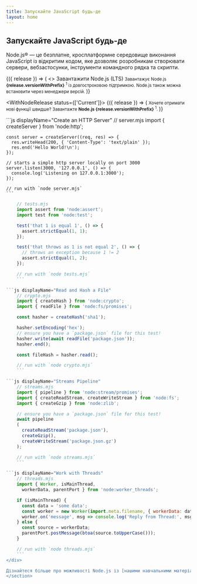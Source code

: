 ```yaml
---
title: Запускайте JavaScript будь-де
layout: home
---
```


<section>
<WithBadge section="index" />

<div>
<h1 className="special">Запускайте JavaScript будь-де</h1>

Node.js® — це безплатне, кросплатформне середовище виконання JavaScript із відкритим кодом,
яке дозволяє розробникам створювати сервери, вебзастосунки, інструменти командного рядка та скрипти.
</div>

<div>
<WithNodeRelease status={['LTS']}>
{({ release }) => (
<>
<DownloadButton release={release}>Завантажити Node.js (LTS)</DownloadButton>
<small>
Завантажує Node.js <b>{release.versionWithPrefix}</b>
<sup title="Downloads a Node.js installer for your current platform">1</sup> із довгостроковою підтримкою.
Node.js також можна встановити через <Link href="/download">менеджери версій</Link>.
</small>
</>
)}
</WithNodeRelease>

<WithNodeRelease status={['Current']}>
{({ release }) => (
<small>
Хочете отримати нові функції швидше?
Завантажте <b>Node.js <DownloadLink release={release}>{release.versionWithPrefix}</DownloadLink></b>
<sup title="Downloads a Node.js installer for your current platform">1</sup>.
</small>
)}
</WithNodeRelease>
</div>
</section>

<section>
<div>
```js displayName="Create an HTTP Server"
    // server.mjs
    import { createServer } from 'node:http';

    const server = createServer((req, res) => {
      res.writeHead(200, { 'Content-Type': 'text/plain' });
      res.end('Hello World!\n');
    });

    // starts a simple http server locally on port 3000
    server.listen(3000, '127.0.0.1', () => {
      console.log('Listening on 127.0.0.1:3000');
    });

    // run with `node server.mjs`
    ```

```js displayName="Write Tests"
    // tests.mjs
    import assert from 'node:assert';
    import test from 'node:test';

    test('that 1 is equal 1', () => {
      assert.strictEqual(1, 1);
    });

    test('that throws as 1 is not equal 2', () => {
      // throws an exception because 1 != 2
      assert.strictEqual(1, 2);
    });

    // run with `node tests.mjs`
    ```

```js displayName="Read and Hash a File"
    // crypto.mjs
    import { createHash } from 'node:crypto';
    import { readFile } from 'node:fs/promises';

    const hasher = createHash('sha1');

    hasher.setEncoding('hex');
    // ensure you have a `package.json` file for this test!
    hasher.write(await readFile('package.json'));
    hasher.end();

    const fileHash = hasher.read();

    // run with `node crypto.mjs`
    ```

```js displayName="Streams Pipeline"
    // streams.mjs
    import { pipeline } from 'node:stream/promises';
    import { createReadStream, createWriteStream } from 'node:fs';
    import { createGzip } from 'node:zlib';

    // ensure you have a `package.json` file for this test!
    await pipeline
    (
      createReadStream('package.json'),
      createGzip(),
      createWriteStream('package.json.gz')
    );

    // run with `node streams.mjs`
    ```

```js displayName="Work with Threads"
    // threads.mjs
    import { Worker, isMainThread,
      workerData, parentPort } from 'node:worker_threads';

    if (isMainThread) {
      const data = 'some data';
      const worker = new Worker(import.meta.filename, { workerData: data });
      worker.on('message', msg => console.log('Reply from Thread:', msg));
    } else {
      const source = workerData;
      parentPort.postMessage(btoa(source.toUpperCase()));
    }

    // run with `node threads.mjs`
    ```
</div>

Дізнайтеся більше про можливості Node.js із [нашими навчальними матеріалами](/learn).
</section>

